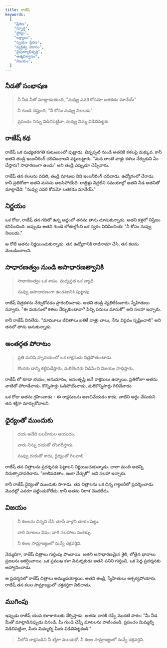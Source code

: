 ```yaml
---
title: రాజేష్
keywords:
  [
    "ప్రేరణ",
    "స్ఫూర్తి",
    "ధైర్యం",
    "లక్ష్యాలు",
    "స్వయం ప్రేరణ",
    "వ్యక్తిత్వ వికాసం",
    "నైపుణ్యాభివృద్ధి",
    "ఆత్మవిశ్వాసం",
    "విజయం",
  ]
---
```


## నీడతో సంభాషణ

> నీ నీడ నీతో మాట్లాడుతుంది, "నువ్వు ఎవరి కోసమో బతకడం మానేయ్"
>
> నీ గుండె చెప్తుంది, "నీ కోసం నువ్వు నిలబడు"
>
> ప్రపంచం నిన్ను విడిచిపెట్టినా, నువ్వు నిన్ను విడిచిపెట్టకు.

## రాజేష్ కథ

రాజేష్ ఒక మధ్యతరగతి కుటుంబంలో పుట్టాడు. చిన్నప్పటి నుండి అతనికి కళలపై మక్కువ. కానీ అతని తండ్రి ఇంజనీరింగ్ చదివించాలని పట్టుబట్టారు. "మన లాంటి వాళ్లు కళలు నేర్చుకుని ఏం చేస్తారు? సాధారణంగా ఉండు" అని తండ్రి ఎప్పుడూ చెప్పేవారు.

రాజేష్ తన కలలను వదిలి, తండ్రి మాటలు విని ఇంజనీరింగ్ చదివాడు. ఉద్యోగంలో చేరాడు. కానీ ప్రతిరోజూ అతని మనసు అలసిపోయేది. రాత్రిళ్లు నిద్రలేని సమయాల్లో అతని నీడ అతనితో మాట్లాడేది: "నువ్వు ఎవరి కోసమో బతకడం మానేయ్."

## నిర్ణయం

ఒక రోజు, రాజేష్ తన గదిలో ఉన్న అద్దంలో తనను తాను చూసుకున్నాడు. అతని కళ్లలో నిస్తేజం కనిపించింది. అప్పుడు అతని గుండె లోతుల్లోంచి ఒక స్వరం వినిపించింది: "నీ కోసం నువ్వు నిలబడు."

ఆ రోజే అతను నిర్ణయించుకున్నాడు. తన ఉద్యోగానికి రాజీనామా చేసి, తన కలను వెంబడించాలని.

## సాధారణత్వం నుండి అసాధారణత్వానికి

> సాధారణత్వం ఒక శాపం. మధ్యస్థత ఒక వ్యాధి.
>
> నువ్వు అసాధారణంగా ఉండటానికి పుట్టావు.

రాజేష్ చిత్రకళను నేర్చుకోవడం ప్రారంభించాడు. అతని తండ్రి వ్యతిరేకించారు. స్నేహితులు నవ్వారు. "ఈ వయసులో కళలు నేర్చుకుంటావా? పిచ్చి పనులు మానుకో" అని సలహా ఇచ్చారు.

కానీ రాజేష్ వినలేదు. "మామూలు జీవితాలు బతికే వాళ్లు చాలు, నేను విప్లవం సృష్టించాలి" అని తనలో తాను అనుకున్నాడు.

## అంతర్గత పోరాటం

> ప్రతి మనిషి హృదయంలో ఒక రాక్షసుడు నిద్రపోతుంటాడు.
>
> కొందరు దాన్ని కట్టిపడేస్తారు, మరికొందరు విడిపించి విజయం సాధిస్తారు.

రాజేష్ లో కూడా భయం, అనుమానం, అసంతృప్తి అనే రాక్షసులు ఉన్నాయి. ప్రతిరోజూ అతను వాటితో పోరాడేవాడు. కొన్నిసార్లు ఓడిపోయేవాడు, మరికొన్నిసార్లు గెలిచేవాడు.

ఒక రోజు అతను గ్రహించాడు - ఈ రాక్షసులను అణచివేయడం కాదు, వాటిని అర్థం చేసుకుని తన శక్తిగా మార్చుకోవాలని.

## ధైర్యంతో ముందుకు

> దయ అనేది బలహీనుల ఆయుధం.
>
> వారు నిన్ను దయతో లొంగదీస్తారు.
>
> నువ్వు దయతో కాదు, ధైర్యంతో గెలవాలి.

రాజేష్ తన చిత్రాలను ప్రదర్శనకు పెట్టాలని నిర్ణయించుకున్నాడు. చాలా మంది అతన్ని నిరుత్సాహపరిచారు. "జాలిపడతాం, ఇంకా నేర్చుకో" అని సలహా ఇచ్చారు.

కానీ రాజేష్ ధైర్యంతో ముందుకు సాగాడు. తన చిత్రాలను ఒక చిన్న గ్యాలరీలో ప్రదర్శించాడు. మొదట్లో ఎవరూ పట్టించుకోలేదు. కానీ అతను నిరాశ చెందలేదు.

## విజయం

> నీ కలలను చిన్నవి చేసి చూసే వాళ్లని దూరం పెట్టు.
>
> వారి మాటలు విషం, వారి సలహాలు సంకెళ్ళు.
>
> నీ కలల సామ్రాజ్యంలో నువ్వే చక్రవర్తివి.

నెమ్మదిగా, రాజేష్ చిత్రాలు గుర్తింపు పొందాయి. అతని అసాధారణమైన శైలి, లోతైన భావాలు ప్రజలను ఆకర్షించాయి. ఒక ప్రముఖ కళా విమర్శకుడు అతని పనిని గుర్తించి, ఒక పెద్ద ప్రదర్శనకు ఆహ్వానించాడు.

ఆ ప్రదర్శనలో రాజేష్ చిత్రాలు అమ్ముడయ్యాయి. అతని తండ్రి, స్నేహితులు ఆశ్చర్యపోయారు. రాజేష్ తన కలల సామ్రాజ్యంలో చక్రవర్తిగా నిలిచాడు.

## ముగింపు

ఇప్పుడు రాజేష్ యువ కళాకారులకు నేర్పిస్తాడు. అతను వారికి చెప్పే మొదటి పాఠం: "మీ నీడ మీతో మాట్లాడినప్పుడు వినండి. మీ గుండె చెప్పే మాటలను పాటించండి. ప్రపంచం మిమ్మల్ని విడిచిపెట్టినా, మీరు మిమ్మల్ని మీరు విడిచిపెట్టకండి."

> నీలోని రాక్షసుడిని నీ శక్తిగా మలచుకో. నీ కలల సామ్రాజ్యంలో నువ్వే చక్రవర్తివి.
